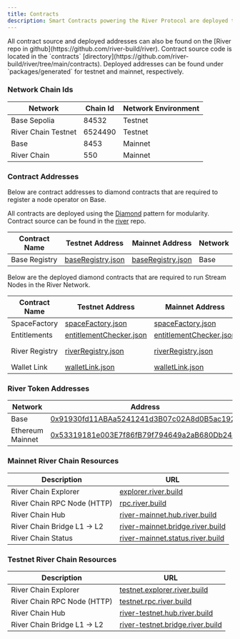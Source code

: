 ```yaml
---
title: Contracts
description: Smart Contracts powering the River Protocol are deployed to Ethereum L2 networks for testnet and mainnet. This page provides a list of deployed contracts needed for running nodes and their network coordinates.
---
```



<Note>
All contract source and deployed addresses can also be found on the [River repo in github](https://github.com/river-build/river).
Contract source code is located in the `contracts` [directory](https://github.com/river-build/river/tree/main/contracts).
Deployed addresses can be found under `packages/generated` for testnet and mainnet, respectively.
</Note>

### Network Chain Ids

| Network | Chain Id | Network Environment |
| --- | --- | --- |
| Base Sepolia | 84532 | Testnet |
| River Chain Testnet | 6524490 | Testnet |
| Base | 8453 | Mainnet |
| River Chain | 550 | Mainnet |


### Contract Addresses

Below are contract addresses to diamond contracts that are required to register a node operator on Base.

<Note>All contracts are deployed using the [Diamond](https://eips.ethereum.org/EIPS/eip-2535) pattern for modularity. Contract source can be found in the [river](https://github.com/river-build/river/tree/main/contracts/src) repo.</Note>

| Contract Name | Testnet Address | Mainnet Address | Network |
| --- | --- | --- | -- |
| Base Registry | [baseRegistry.json](https://github.com/river-build/river/blob/main/packages/generated/deployments/gamma/base/addresses/baseRegistry.json) | [baseRegistry.json](https://github.com/river-build/river/blob/main/packages/generated/deployments/omega/base/addresses/baseRegistry.json) | Base | 

Below are the deployed diamond contracts that are required to run Stream Nodes in the River Network.

| Contract Name | Testnet Address | Mainnet Address | Network |
| --- | --- | --- | -- |
| SpaceFactory | [spaceFactory.json](https://github.com/river-build/river/blob/main/packages/generated/deployments/gamma/base/addresses/spaceFactory.json) | [spaceFactory.json](https://github.com/river-build/river/blob/main/packages/generated/deployments/omega/base/addresses/spaceFactory.json) | Base |
| Entitlements | [entitlementChecker.json](https://github.com/river-build/river/blob/main/packages/generated/deployments/gamma/base/addresses/entitlementChecker.json) | [entitlementChecker.json](https://github.com/river-build/river/blob/main/packages/generated/deployments/omega/base/addresses/baseRegistry.json) | Base |
| River Registry | [riverRegistry.json](https://github.com/river-build/river/blob/main/packages/generated/deployments/gamma/river/addresses/riverRegistry.json) | [riverRegistry.json](https://github.com/river-build/river/blob/main/packages/generated/deployments/omega/river/addresses/riverRegistry.json) | River Chain |
| Wallet Link | [walletLink.json](https://github.com/river-build/river/blob/main/packages/generated/deployments/gamma/base/addresses/walletLink.json) | [walletLink.json](https://github.com/river-build/river/blob/main/packages/generated/deployments/omega/base/addresses/spaceFactory.json) | Base |

### River Token Addresses
| Network | Address |
| --- | --- |
| Base | [0x91930fd11ABAa5241241d3B07c02A8d0B5ac1920](https://basescan.org/address/0x91930fd11ABAa5241241d3B07c02A8d0B5ac1920) |
| Ethereum Mainnet | [0x53319181e003E7f86fB79f794649a2aB680Db244](https://etherscan.io/address/0x53319181e003e7f86fb79f794649a2ab680db244) |

### Mainnet River Chain Resources

| Description | URL |
| --- | --- |
| River Chain Explorer | [explorer.river.build](https://explorer.river.build) |
| River Chain RPC Node (HTTP) | [rpc.river.build](https://rpc.river.build) |
| River Chain Hub | [river-mainnet.hub.river.build](https://river-mainnet.hub.river.build) |
| River Chain Bridge L1 -> L2 | [river-mainnet.bridge.river.build](https://river-mainnet.bridge.river.build) |
| River Chain Status | [river-mainnet.status.river.build](https://river-mainnet.status.river.build/) |

### Testnet River Chain Resources

| Description | URL |
| --- | --- |
| River Chain Explorer | [testnet.explorer.river.build](https://testnet.explorer.river.build) |
| River Chain RPC Node (HTTP) | [testnet.rpc.river.build](https://testnet.rpc.river.build/http) |
| River Chain Hub | [river-testnet.hub.river.build](https://river-testnet.hub.river.build) |
| River Chain Bridge L1 -> L2 | [river-testnet.bridge.river.build](https://river-testnet.bridge.river.build) |